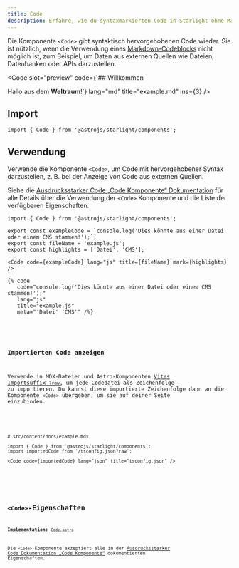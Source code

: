 ```yaml
---
title: Code
description: Erfahre, wie du syntaxmarkierten Code in Starlight ohne Markdown-Codeblöcke anzeigen kannst.
---
```



Die Komponente `<Code>` gibt syntaktisch hervorgehobenen Code wieder.
Sie ist nützlich, wenn die Verwendung eines [Markdown-Codeblocks](/de/guides/authoring-content/#codeblöcke) nicht möglich ist, zum Beispiel, um Daten aus externen Quellen wie Dateien, Datenbanken oder APIs darzustellen.


<Preview>

<Code
	slot="preview"
	code={`## Willkommen

Hallo aus dem **Weltraum**!`}
lang="md"
title="example.md"
ins={3}
/>

</Preview>

## Import

```tsx
import { Code } from '@astrojs/starlight/components';
```

## Verwendung

Verwende die Komponente `<Code>`, um Code mit hervorgehobener Syntax darzustellen, z.&nbsp;B. bei der Anzeige von Code aus externen Quellen.

Siehe die [Ausdrucksstarker Code „Code Komponente“ Dokumentation](https://expressive-code.com/key-features/code-component/) für alle Details über die Verwendung der `<Code>` Komponente und die Liste der verfügbaren Eigenschaften.

<Preview>

```mdx
import { Code } from '@astrojs/starlight/components';

export const exampleCode = `console.log('Dies könnte aus einer Datei oder einem CMS stammen!');`;
export const fileName = 'example.js';
export const highlights = ['Datei', 'CMS'];

<Code code={exampleCode} lang="js" title={fileName} mark={highlights} />
```

<Fragment slot="markdoc">

```markdoc
{% code
   code="console.log('Dies könnte aus einer Datei oder einem CMS stammen!');"
   lang="js"
   title="example.js"
   meta="'Datei' 'CMS'" /%}
```

</Fragment>


<Code
	slot="preview"
	code={exampleCode}
	lang="js"
	title={fileName}
	mark={highlights}
/>

</Preview>

### Importierten Code anzeigen

Verwende in MDX-Dateien und Astro-Komponenten [Vites Importsuffix `?raw`](https://de.vite.dev/guide/assets#importieren-von-assets-als-zeichenfolge), um jede Codedatei als Zeichenfolge zu importieren.
Du kannst diese importierte Zeichenfolge dann an die Komponente `<Code>` übergeben, um sie auf deiner Seite einzubinden.

<Preview>

```mdx "?raw"
# src/content/docs/example.mdx

import { Code } from '@astrojs/starlight/components';
import importedCode from '/tsconfig.json?raw';

<Code code={importedCode} lang="json" title="tsconfig.json" />
```


<Code slot="preview" code={importedCode} lang="json" title="tsconfig.json" />

</Preview>

## `<Code>`-Eigenschaften

**Implementation:** [`Code.astro`](https://github.com/expressive-code/expressive-code/blob/main/packages/astro-expressive-code/components/Code.astro)

Die `<Code>`-Komponente akzeptiert alle in der [Ausdrucksstarker Code Dokumentation „Code Komponente“](https://expressive-code.com/key-features/code-component/#available-props) dokumentierten Eigenschaften.
